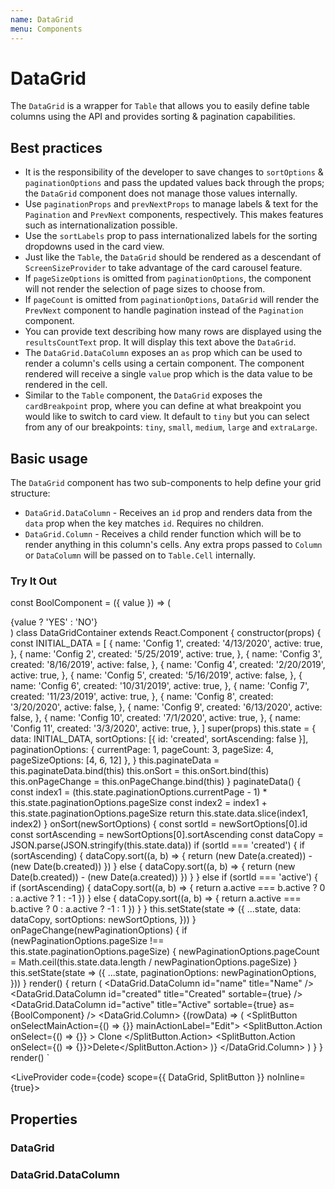 ```yaml
---
name: DataGrid
menu: Components
---
```



# DataGrid

The `DataGrid` is a wrapper for `Table` that allows you to easily define table columns using the API and provides sorting & pagination capabilities.

## Best practices

- It is the responsibility of the developer to save changes to `sortOptions` & `paginationOptions` and pass the updated values back
  through the props; the `DataGrid` component does not manage those values internally.
- Use `paginationProps` and `prevNextProps` to manage labels & text for the `Pagination` and `PrevNext` components, respectively. This
  makes features such as internationalization possible.
- Use the `sortLabels` prop to pass internationalized labels for the sorting dropdowns used in the card view.
- Just like the `Table`, the `DataGrid` should be rendered as a descendant of `ScreenSizeProvider` to take advantage of the card carousel feature.
- If `pageSizeOptions` is omitted from `paginationOptions`, the component will not render the selection of page sizes to choose from.
- If `pageCount` is omitted from `paginationOptions`, `DataGrid` will render the `PrevNext` component to handle pagination instead of the `Pagination` component.
- You can provide text describing how many rows are displayed using the `resultsCountText` prop. It will display this text above the `DataGrid`.
- The `DataGrid.DataColumn` exposes an `as` prop which can be used to render a column's cells using a certain component. The component rendered will
  receive a single `value` prop which is the data value to be rendered in the cell.
- Similar to the `Table` component, the `DataGrid` exposes the `cardBreakpoint` prop, where you can define at what breakpoint you would like to switch to card
  view. It default to `tiny` but you can select from any of our breakpoints: `tiny`, `small`, `medium`, `large` and `extraLarge`.

## Basic usage

The `DataGrid` component has two sub-components to help define your grid structure:
  - `DataGrid.DataColumn` - Receives an `id` prop and renders data from the `data` prop when the key matches `id`. Requires no children.
  - `DataGrid.Column` - Receives a child render function which will be to render anything in this column's cells.
Any extra props passed to `Column` or `DataColumn` will be passed on to `Table.Cell` internally.

### Try It Out

const BoolComponent = ({ value }) => (<div>{value ? 'YES' : 'NO'}</div>)
class DataGridContainer extends React.Component {
  constructor(props) {
    const INITIAL_DATA = [
      {
        name: 'Config 1',
        created: '4/13/2020',
        active: true,
      },
      {
        name: 'Config 2',
        created: '5/25/2019',
        active: true,
      },
      {
        name: 'Config 3',
        created: '8/16/2019',
        active: false,
      },
      {
        name: 'Config 4',
        created: '2/20/2019',
        active: true,
      },
      {
        name: 'Config 5',
        created: '5/16/2019',
        active: false,
      },
      {
        name: 'Config 6',
        created: '10/31/2019',
        active: true,
      },
      {
        name: 'Config 7',
        created: '11/23/2019',
        active: true,
      },
      {
        name: 'Config 8',
        created: '3/20/2020',
        active: false,
      },
      {
        name: 'Config 9',
        created: '6/13/2020',
        active: false,
      },
      {
        name: 'Config 10',
        created: '7/1/2020',
        active: true,
      },
      {
        name: 'Config 11',
        created: '3/3/2020',
        active: true,
      },
    ]
    super(props)
    this.state = {
      data: INITIAL_DATA,
      sortOptions: [{ id: 'created', sortAscending: false }],
      paginationOptions: { currentPage: 1, pageCount: 3, pageSize: 4, pageSizeOptions: [4, 6, 12] },
    }
    this.paginateData = this.paginateData.bind(this)
    this.onSort = this.onSort.bind(this)
    this.onPageChange = this.onPageChange.bind(this)
  }
  paginateData() {
    const index1 = (this.state.paginationOptions.currentPage - 1) * this.state.paginationOptions.pageSize
    const index2 = index1 + this.state.paginationOptions.pageSize
    return this.state.data.slice(index1, index2)
  }
  onSort(newSortOptions) {
    const sortId = newSortOptions[0].id
    const sortAscending = newSortOptions[0].sortAscending
    const dataCopy = JSON.parse(JSON.stringify(this.state.data))
    if (sortId === 'created') {
      if (sortAscending) {
        dataCopy.sort((a, b) => {
          return (new Date(a.created)) - (new Date(b.created))
        })
      } else {
        dataCopy.sort((a, b) => {
          return (new Date(b.created)) - (new Date(a.created))
        })
      }
    } else if (sortId === 'active') {
      if (sortAscending) {
        dataCopy.sort((a, b) => {
          return a.active === b.active ? 0 : a.active ? 1 : -1
        })
      } else {
        dataCopy.sort((a, b) => {
          return a.active === b.active ? 0 : a.active ? -1 : 1
        })
      }
    }
    this.setState(state => ({
      ...state,
      data: dataCopy,
      sortOptions: newSortOptions,
    }))
  }
  onPageChange(newPaginationOptions) {
    if (newPaginationOptions.pageSize !== this.state.paginationOptions.pageSize) {
      newPaginationOptions.pageCount = Math.ceil(this.state.data.length / newPaginationOptions.pageSize)
    }
    this.setState(state => ({
      ...state,
      paginationOptions: newPaginationOptions,
    }))
  }
  render() {
    return (
      <DataGrid
        data={this.paginateData()}
        paginationOptions={this.state.paginationOptions}
        sortOptions={this.state.sortOptions}
        onSort={this.onSort}
        onPageChange={this.onPageChange}
      >
        <DataGrid.DataColumn id="name" title="Name" />
        <DataGrid.DataColumn id="created" title="Created" sortable={true} />
        <DataGrid.DataColumn id="active" title="Active" sortable={true} as={BoolComponent} />
        <DataGrid.Column>
          {(rowData) => (
            <SplitButton onSelectMainAction={() => {}} mainActionLabel="Edit">
              <SplitButton.Action
                onSelect={() => {}}
              >
                Clone
              </SplitButton.Action>
              <SplitButton.Action onSelect={() => {}}>Delete</SplitButton.Action>
            </SplitButton>
          )}
        </DataGrid.Column>
      </DataGrid>
    )
  }
}
render(<DataGridContainer />)
`

<LiveProvider code={code} scope={{ DataGrid, SplitButton }} noInline={true}>
  <LiveEditor style={livePreviewStyle} />
  <LiveError />
  <LivePreview />
</LiveProvider>

## Properties

### DataGrid
<PropsTable of={DataGrid} />

### DataGrid.DataColumn
<PropsTable of={DataGrid} staticProp="DataColumn" />
